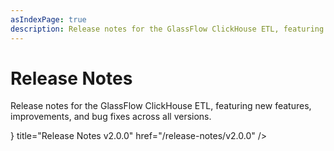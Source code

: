 ```yaml
---
asIndexPage: true
description: Release notes for the GlassFlow ClickHouse ETL, featuring new features, improvements, and bug fixes across all versions.
---
```



# Release Notes

Release notes for the GlassFlow ClickHouse ETL, featuring new features, improvements, and bug fixes across all versions.

<Cards>
    <Cards.Card icon={<FileIcon />} title="Release Notes v2.0.0" href="/release-notes/v2.0.0" />
</Cards>